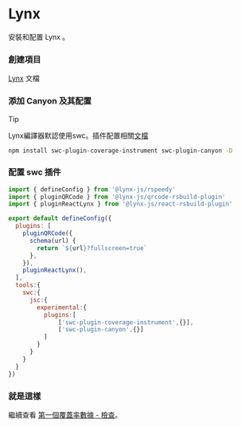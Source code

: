 # Lynx


安裝和配置 Lynx 。

<Steps>

  ### 創建項目

  [Lynx](https://lynxjs.org/) 文檔

  ### 添加 Canyon 及其配置

  > [!TIP]
  >
  > Lynx編譯器默認使用swc。插件配置相關[文檔](https://lynxjs.org/zh/api/rspeedy/rspeedy.tools.swc.html#toolsswc-property)


  ```sh npm2yarn copy
  npm install swc-plugin-coverage-instrument swc-plugin-canyon -D
  ```

  ### 配置 swc 插件

  ```js filename="lynx.config.ts" {19,20} copy
  import { defineConfig } from '@lynx-js/rspeedy'
  import { pluginQRCode } from '@lynx-js/qrcode-rsbuild-plugin'
  import { pluginReactLynx } from '@lynx-js/react-rsbuild-plugin'

  export default defineConfig({
    plugins: [
      pluginQRCode({
        schema(url) {
          return `${url}?fullscreen=true`
        },
      }),
      pluginReactLynx(),
    ],
    tools:{
      swc:{
        jsc:{
          experimental:{
            plugins:[
                ['swc-plugin-coverage-instrument',{}],
                ['swc-plugin-canyon',{}]
            ]
          }
        }
      }
    }
  })

  ```

  ### 就是這樣
  繼續查看 [第一個覆蓋率數據 - 檢查](/docs/getting-started/first-coverage#%E6%A3%80%E6%9F%A5)。
</Steps>


